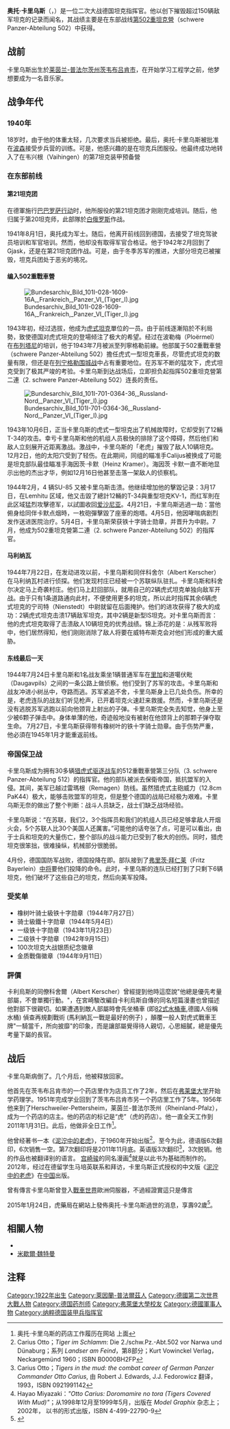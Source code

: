 {{noteTA
|G1=Military
|G2=Shipname
|G3=德国地名
}}
{{Infobox Military Person
|name= 奥托·卡里乌斯<br />{{lang|de|Otto Carius}}
|出生日期={{birth date|1922|5|27}}
|died={{death date and age|2015|1|24|1922|5|27|df=yes}}
|placeofbirth= [[威瑪共和國|威瑪共和國]][[茨韦布吕肯|茨韦布吕肯]]
|placeofdeath= [[德國|德國]][[黑尔施韦勒-佩特斯海姆|黑尔施韦勒-佩特斯海姆]]
|placeofburial= 
|image= [[File:Bundesarchiv_Bild_146-1979-064-06,_Otto_Carius.jpg|200px]]
|caption= 奥托·卡里乌斯與其配戴的橡叶骑士級铁十字勋章
|nickname=
|allegiance={{flagicon|Nazi Germany}} [[納粹德國|納粹德國]]
|branch=[[Image:Balkenkreuz.svg|23px]] [[德意志国防军|德意志国防军]]
|rank=[[中尉|中尉]]
|serviceyears=1940年 – 1945年
|awards=[[鐵十字勳章|橡叶骑士铁十字勋章]]
|laterwork= 药剂师}}

'''奥托·卡里乌斯'''（{{lang-de|'''Otto Carius'''}}，{{bd|1922年|5月27日|2015年|1月24日|Carius, Otto}}）是一位二次大战德国坦克指挥官。他以创下摧毁超过150辆敌军坦克的记录而闻名，其战绩主要是在东部战线[[第502重戰車營|第502重坦克營]]（schwere Panzer-Abteilung 502）中获得。

== 战前 ==
卡里乌斯出生於[[莱茵兰-普法尔茨|莱茵兰-普法尔茨州]][[茨韦布吕肯|茨韦布吕肯市]]，在开始学习工程学之前，他梦想要成为一名音乐家。

== 战争年代 ==
=== 1940年 ===
18岁时，由于他的体重太轻，几次要求当兵被拒绝。最后，奥托·卡里乌斯被批准在[[波森|波森]]接受步兵营的训练。可是，他感兴趣的是在坦克兵团服役。他最终成功地转入了在韦兴根（Vaihingen）的第7坦克装甲预备營

=== 在东部前线 ===
==== 第21坦克团====
在德軍施行[[巴巴罗萨行动|巴巴罗萨行动]]时，他所服役的第21坦克团才刚刚完成培训。随后，他归属于第20坦克师，此部隊於[[白俄罗斯|白俄罗斯]]作战。

1941年8月1日，奥托成为军士。随后，他离开前线回到德国，去接受了坦克驾驶员培训和军官培训。然而，他却没有取得军官合格证。他于1942年2月回到了Gjask，还是在第21坦克团作战。可是，由于冬季苏军的推进，大部分坦克已被摧毁，坦克兵团处于恶劣的境况。

==== 编入502重戰車營====
[[File:Bundesarchiv_Bild_101I-028-1609-16A,_Frankreich,_Panzer_VI_(Tiger_I).jpg|thumb]]

1943年初，经过选拔，他成为[[虎式坦克|虎式坦克]]單位的一员。由于前线逐漸陷於不利局勢，致使德国对虎式坦克的登場倾注了极大的希望。经过在波勒梅（Ploërmel）在[[布列塔尼|布列塔尼]]的培训，他于1943年7月被派至列寧格勒前線。他部属于502重戰車營（schwere Panzer-Abteilung 502）擔任虎式一型坦克車長，尽管虎式坦克的数量有限，但还是在[[列宁格勒围城战|列宁格勒围城战]]中占有重要地位。在苏军不断的猛攻下，虎式坦克受到了极其严竣的考验。卡里乌斯到达战场后，立即担负起指挥502重坦克營第二連（2. schwere Panzer-Abteilung 502）连長的责任。

[[File:Bundesarchiv_Bild_101I-701-0364-36,_Russland-Nord,_Panzer_VI_(Tiger_I).jpg|thumb]]

1943年10月6日，正当卡里乌斯的虎式一型坦克出了机械故障时，它却受到了12輛T-34的攻击。幸亏卡里乌斯和他的机组人员极快的排除了这个障碍，然后他们和敌人立刻展开近距离激战。激战中，卡里乌斯的「老虎」摧毁了敌人10辆坦克。12月2日，他的太阳穴受到了轻伤。在此期间，同组的瞄准手Calijus被换成了可能是坦克部队最佳瞄准手海因茨·卡默（Heinz Kramer）。海因茨 卡默一直不断地显示出他的杰出才华，例如12月16日他甚至击落一架敌人的侦察机。

1944年2月，4 辆SU-85 又被卡里乌斯击溃。他继续增加他的擊毀记录：3月17日，在Lemhitu 区域，他又击毀了總計12輛的T-34與重型坦克KV-1，而红军則在此区域猛烈攻擊德军，以試圖收回[[爱沙尼亚|爱沙尼亚]]。4月21日，卡里乌斯逃過一劫：當他俯身给同伴卡默点烟時，一枚砲彈擊毀了座車的炮塔。4月5日，他因哮喘病剧烈发作送进医院治疗。5月4日，卡里乌斯荣获铁十字骑士勋章，并晋升为中尉。7月，他成为502重坦克營第二連（2. schwere Panzer-Abteilung 502）的指挥官。

==== 马利纳瓦====
1944年7月22日，在发动进攻以前，卡里乌斯和同伴科舍尔（Albert Kerscher）在马利纳瓦村进行侦探。他们发现村庄已经被一个苏联纵队驻扎。卡里乌斯和科舍尔决定马上奇袭村庄。他们马上赶回部队，就用自己的2辆虎式坦克单独向敌军开战。由于只有1条道路通向此村，不便使用更多的坦克，所以此时指挥其余6辆虎式坦克的宁司特（Nienstedt）中尉就留在后面掩护。他们的进攻获得了极大的成功：2辆虎式坦克击溃17辆敌军坦克，其中2辆是新型IS坦克。对卡里乌斯而言：他的虎式坦克取得了击溃敌人10辆坦克的优秀战绩。锦上添花的是：从残军败将中，他们居然得知，他们刚刚消除了敌人将要在威特布斯克会对他们形成的重大威胁。

==== 东线最后一天 ====
1944年7月24日卡里乌斯和1名战友乘坐1辆普通军车在[[里加|里加]]和道噶伏毗（Daugavpils）之间的一条公路上做侦察。他们受到了苏军的攻击。卡里乌斯和战友冲进小树丛中，夺路而逃。苏军紧追不舍，卡里乌斯身上已几处负伤。所幸的是，老虎连队的战友们听见枪声，已开着坦克火速赶来救援。然而，卡里乌斯还是没有逃脱苏军逃跑以前向他颈背上射出的子弹。卡里乌斯完全失去知觉，他身上至少被6颗子弹击中。身体单薄的他，奇迹般地没有被射在他颈背上的那颗子弹夺取生命。
7月27日，卡里乌斯获得带有橡树叶的铁十字骑士勋章。由于伤势严重，他必須在1945年1月才能重返前线。

=== 帝国保卫战 ===
卡里乌斯成为拥有30多辆[[猎虎式驱逐战车|猎虎式驱逐战车]]的512重戰車營第三分队（3. schwere Panzer-Abteilung 512）的指挥官。他的部队被派去保衛帝国，抵抗盟军的入侵。其间，美军已越过雷瑪根（Remagen）防线。虽然猎虎式主砲威力（12.8cm PaK44）极大，能够击败盟军的坦克，但是整个德国的战局已经极为艰难。卡里乌斯无奈的做出了整个判断：战斗人员缺乏，战士们缺乏战场经验。

卡里乌斯说：“在苏联，我们2，3个指挥员和我们的机组人员已经足够拿敌人开烟火会，5个苏联人比30个美国人还厲害。”可能他的话夸张了点，可是可以看出，由于士兵和坦克的大量伤亡，整个部队的战斗能力已受到了极大的创伤。同时，猎虎坦克很笨拙，很难操纵，机械部分很脆弱。

4月份，德国国防军战败，德国投降在即。部队接到了[[弗里茨·拜仁莱|弗里茨·拜仁莱]]（Fritz Bayerlein）[[中将|中将]]要他们投降的命令。此时，卡里乌斯的连队已经打到了只剩下6辆坦克，他们破坏了这些自己的坦克，然后向美军投降。

=== 受奖单 ===
* 橡树叶骑士級铁十字勋章（1944年7月27日）
* 骑士級鐵十字勋章（1944年5月4日）
* 一级铁十字勋章（1943年11月23日）
* 二级铁十字勋章（1942年9月15日）
* 100次坦克大战银质纪念徽章
* 金质戰傷徽章（1944年9月11日）

=== 評價 ===
卡利烏斯的同僚科舍爾（Albert Kerscher）曾經提到他時這麼說"他總是優先考量部屬，不會單獨行動。"，在宮崎駿改編自卡利烏斯自傳的同名短篇漫畫也曾描述他對部下很親切。如果遭遇到敵人部屬時會先坐桶車 (即[[82式水桶車|82式水桶車]],德國人俗稱水桶) 偵查再規劃戰術 (馬利納瓦一戰是最好的例子) ，顛覆一般人對虎式戰車王牌"一騎當千，所向披靡"的印象，而是讓部屬覺得待人親切，心思細膩，總是優先考量下屬的長官。

== 战后 ==
卡里乌斯病倒了。几个月后，他被释放回家。

他首先在茨韦布吕肯市的一个药店里作为店员工作了2年，然后在[[弗莱堡大学|弗莱堡大学]]开始学药理学。1951年完成学业回到了茨韦布吕肯市另一个药店里工作了5年。1956年他来到了Herschweiler-Pettersheim，莱茵兰-普法尔茨州（Rheinland-Pfalz），成为一个药店的店主。他的药店的标记是“虎”（虎的药店）。他一直全天工作到2011年1月31日。此后，他做非全日工作<ref>奥托·卡里乌斯的药店工作履历在网站 {{cite web |url=http://www.tiger-apotheke.de/index.php?option=com_content&task=view&id=35&Itemid=56 |title=存档副本 |accessdate=2015-01-25 |deadurl=yes |archiveurl=https://web.archive.org/web/20150125072234/http://www.tiger-apotheke.de/index.php?option=com_content&task=view&id=35&Itemid=56 |archivedate=2015-01-25 }} 上面</ref>。

他曾经著书一本《[[泥濘中的老虎|泥泞中的老虎]]》，于1960年开始出版<ref>Carius Otto；''Tiger im Schlamm'': Die 2./schw.Pz.-Abt.502 vor Narwa und Dünaburg；系列 ''Landser am Feind''，第8部分；Kurt Vowinckel Verlag，Neckargemünd 1960；ISBN B0000BH2FP</ref>。至今为此，德语版6次翻印，6次销售一空。第7次翻印将是2011年11月底。英语版3次翻印<ref>Carius Otto；''Tigers in the mud: the combat career of German Panzer Commander Otto Carius'', 由 Robert J. Edwards, J.J. Fedorowicz 翻译，1993，ISBN 0921991142</ref>，3次脱销。他的作品也被翻译别的语言。 [[宫崎骏|宫崎骏]]的同名漫画<ref>Hayao Miyazaki：''"Otto Carius: Doromamire no tora (Tigers Covered With Mud)"''；从1998年12月至1999年5月，出版在 ''Model Graphix'' 杂志上；2002年， 以书的形式出版，ISBN 4-499-22790-9</ref>就是以此书为基础而制作的。2012年，经过在德留学生马培英联系和拜访，卡里乌斯正式授权的中文版《[[泥濘中的老虎|泥泞中的老虎]]》在[[中華人民共和國|中国]]出版。

曾有傳言卡里乌斯曾登入[[坦克世界|戰車世界]]歐洲伺服器，不過經證實這只是傳言

2015年1月24日，虎藥局在網站上發佈奥托·卡里乌斯過世的消息，享壽92歲<ref>{{cite web|title=In Memoriam Otto Carius|url=http://www.tiger-apotheke.de/index.php?option=com_content&task=view&id=35&Itemid=56|website=Tiger Apotheke – Herschweiler-Pettersheim|accessdate=24 January 2015|deadurl=yes|archiveurl=https://web.archive.org/web/20150125072234/http://www.tiger-apotheke.de/index.php?option=com_content&task=view&id=35&Itemid=56|archivedate=2015年1月25日}}</ref>。

== 相關人物 ==
* {{link-en|庫特·肯斯佩爾|Kurt Knispel}}
* [[米歇爾·魏特曼|米歇爾·魏特曼]]

== 注释 ==
{{refbegin|indent=yes|2}}
{{reflist}}
{{refend}}

{{Authority control}}
{{DEFAULTSORT:Carius, Otto}}
[[Category:1922年出生|Category:1922年出生]]
[[Category:萊因蘭-普法爾茲人|Category:萊因蘭-普法爾茲人]]
[[Category:德國第二次世界大戰人物|Category:德國第二次世界大戰人物]]
[[Category:德国药剂师|Category:德国药剂师]]
[[Category:弗萊堡大學校友|Category:弗萊堡大學校友]]
[[Category:德國軍事人物|Category:德國軍事人物]]
[[Category:纳粹德国装甲兵指挥官|Category:纳粹德国装甲兵指挥官]]